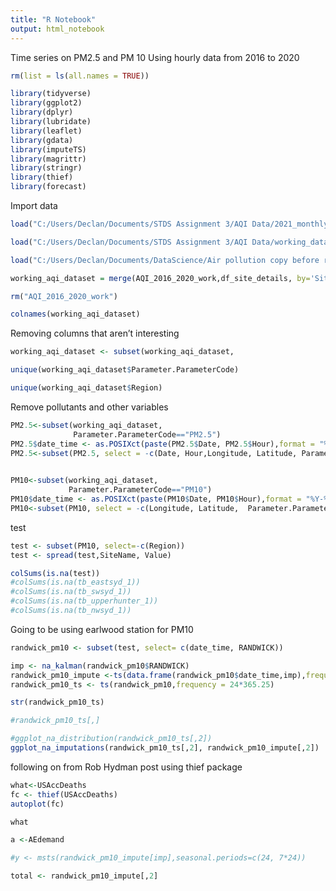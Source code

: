 ```yaml
---
title: "R Notebook"
output: html_notebook
---
```

Time series on PM2.5 and PM 10 
Using hourly data from 2016 to 2020

```r
rm(list = ls(all.names = TRUE))
```

```r
library(tidyverse)
library(ggplot2)
library(dplyr)
library(lubridate)
library(leaflet)
library(gdata)
library(imputeTS)
library(magrittr)
library(stringr)
library(thief)
library(forecast)
```

Import data
```r
load("C:/Users/Declan/Documents/STDS Assignment 3/AQI Data/2021_monthly.Rda") 

load("C:/Users/Declan/Documents/STDS Assignment 3/AQI Data/working_databse/Air Quality Site Details.Rda")

load("C:/Users/Declan/Documents/DataScience/Air pollution copy before redownloading/AQI_2016_2020_condensed_v2.Rda") 
```

```r
working_aqi_dataset = merge(AQI_2016_2020_work,df_site_details, by='Site_Id')

rm("AQI_2016_2020_work")
```

```r
colnames(working_aqi_dataset)
```
Removing columns that aren't interesting
```r
working_aqi_dataset <- subset(working_aqi_dataset,                               select=-c(Site_Id,AirQualityCategory, Parameter.ParameterDescription, Parameter.UnitsDescription))
```

```r
unique(working_aqi_dataset$Parameter.ParameterCode)
```
```r
unique(working_aqi_dataset$Region)
```

Remove pollutants and other variables
```r
PM2.5<-subset(working_aqi_dataset,
              Parameter.ParameterCode=="PM2.5")
PM2.5$date_time <- as.POSIXct(paste(PM2.5$Date, PM2.5$Hour),format = "%Y-%m-%d %H") 
PM2.5<-subset(PM2.5, select = -c(Date, Hour,Longitude, Latitude, Parameter.ParameterCode))#Date, Hour,
                                                

PM10<-subset(working_aqi_dataset,
             Parameter.ParameterCode=="PM10")
PM10$date_time <- as.POSIXct(paste(PM10$Date, PM10$Hour),format = "%Y-%m-%d %H")
PM10<-subset(PM10, select = -c(Longitude, Latitude,  Parameter.ParameterCode))#Date, Hour,
```

test
```r
test <- subset(PM10, select=-c(Region))
test <- spread(test,SiteName, Value)
```

```r
colSums(is.na(test)) 
#colSums(is.na(tb_eastsyd_1)) 
#colSums(is.na(tb_swsyd_1)) 
#colSums(is.na(tb_upperhunter_1)) 
#colSums(is.na(tb_nwsyd_1)) 
```
Going to be using earlwood station for PM10
```r
randwick_pm10 <- subset(test, select= c(date_time, RANDWICK))
```

```r
imp <- na_kalman(randwick_pm10$RANDWICK)
randwick_pm10_impute <-ts(data.frame(randwick_pm10$date_time,imp),frequency = 24*365.25)
randwick_pm10_ts <- ts(randwick_pm10,frequency = 24*365.25)
```

```r
str(randwick_pm10_ts)
```



```r
#randwick_pm10_ts[,]
```

```r
#ggplot_na_distribution(randwick_pm10_ts[,2])
ggplot_na_imputations(randwick_pm10_ts[,2], randwick_pm10_impute[,2])
```

following on from Rob Hydman post using thief package

```r
what<-USAccDeaths
fc <- thief(USAccDeaths)
autoplot(fc)
```
```r
what
```

```r
a <-AEdemand
```

```r
#y <- msts(randwick_pm10_impute[imp],seasonal.periods=c(24, 7*24))
```

```r
total <- randwick_pm10_impute[,2]
```





